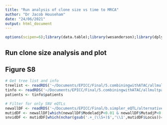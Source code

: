 ```yaml
---
title: "Run analysis of clone size vs time to MRCA"
author: "Dr Jacob Househam"
date: "24/06/2021"
output: html_document
---
```


```r
options(scipen=6);library(data.table);library(wesanderson);library(dplyr);library(phangorn)
```

## Run clone size analysis and plot
## Figure S8
```r
# Get tree list and info
treelist <- readRDS('~/Documents/EPICC/Final/5.combiningwithATAC/allmultpat.treelist.rds')
tinfo <- readRDS('~/Documents/EPICC/Final/5.combiningwithATAC/allmultpat.infotrees.rds')
patients <- tinfo$patients

# Filter for only SNV eQTLs
newallDF <- readRDS('~/Documents/EPICC/Final/b.simpler_eQTL/alternative_eqtls.wog4.newclo.rds')
mutidDF <- newallDF[which(newallDF$ModeladjP<0.01 & newallDF$MutadjP<0.05 & newallDF$ClonalityRNA!='clonal'),]
snvidDF <- mutidDF[which(nchar(gsub('.+_(\\S+)$','\\1',mutidDF$Locus))==3),];row.names(snvidDF) <- c(1:nrow(snvidDF))


```


